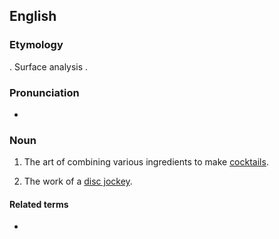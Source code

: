 ==English==
{{wikipedia}}

===Etymology===
{{back-form|en|mixologist}}. Surface analysis {{suffix|en|mix|ology}}.

===Pronunciation===
* {{audio|en|En-au-mixology.ogg|Audio (AU)}}

===Noun===
{{en-noun|-|+}}

# {{lb|en|slang}} The art of combining various ingredients to make [[cocktail]]s.
# {{lb|en|slang|rare}} The work of a [[disc jockey]].

====Related terms====
* {{l|en|mixologist}}